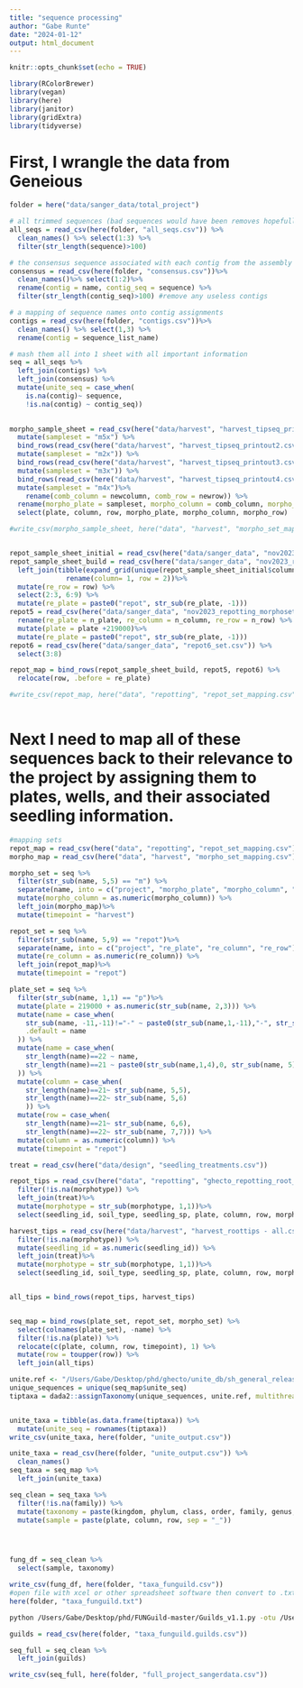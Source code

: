 ```yaml
---
title: "sequence processing"
author: "Gabe Runte"
date: "2024-01-12"
output: html_document
---
```


```r
knitr::opts_chunk$set(echo = TRUE)

library(RColorBrewer)
library(vegan)
library(here)
library(janitor)
library(gridExtra)
library(tidyverse)

```


# First, I wrangle the data from Geneious
```r
folder = here("data/sanger_data/total_project")

# all trimmed sequences (bad sequences would have been removes hopefully)
all_seqs = read_csv(here(folder, "all_seqs.csv")) %>% 
  clean_names() %>% select(1:3) %>% 
  filter(str_length(sequence)>100)

# the consensus sequence associated with each contig from the assembly
consensus = read_csv(here(folder, "consensus.csv"))%>% 
  clean_names()%>% select(1:2)%>% 
  rename(contig = name, contig_seq = sequence) %>% 
  filter(str_length(contig_seq)>100) #remove any useless contigs

# a mapping of sequence names onto contig assignments
contigs = read_csv(here(folder, "contigs.csv"))%>% 
  clean_names() %>% select(1,3) %>% 
  rename(contig = sequence_list_name)

# mash them all into 1 sheet with all important information
seq = all_seqs %>% 
  left_join(contigs) %>% 
  left_join(consensus) %>% 
  mutate(unite_seq = case_when(
    is.na(contig)~ sequence, 
    !is.na(contig) ~ contig_seq))
  
```

```r
morpho_sample_sheet = read_csv(here("data/harvest", "harvest_tipseq_printout.csv")) %>% 
  mutate(sampleset = "m5x") %>% 
  bind_rows(read_csv(here("data/harvest", "harvest_tipseq_printout2.csv")) %>% 
  mutate(sampleset = "m2x")) %>% 
  bind_rows(read_csv(here("data/harvest", "harvest_tipseq_printout3.csv")) %>% 
  mutate(sampleset = "m3x")) %>%  
  bind_rows(read_csv(here("data/harvest", "harvest_tipseq_printout4.csv")) %>% 
  mutate(sampleset = "m4x")%>% 
    rename(comb_column = newcolumn, comb_row = newrow)) %>% 
  rename(morpho_plate = sampleset, morpho_column = comb_column, morpho_row = comb_row) %>% 
  select(plate, column, row, morpho_plate, morpho_column, morpho_row)

#write_csv(morpho_sample_sheet, here("data", "harvest", "morpho_set_mapping.csv"))


repot_sample_sheet_initial = read_csv(here("data/sanger_data", "nov2023_repotting_seqset.csv")) 
repot_sample_sheet_build = read_csv(here("data/sanger_data", "nov2023_repotting_seqset.csv")) %>% 
  left_join(tibble(expand_grid(unique(repot_sample_sheet_initial$column), c("A", "B", "C", "D", "E", "F", "G", "H"))) %>% 
              rename(column= 1, row = 2))%>% 
  mutate(re_row = row) %>% 
  select(2:3, 6:9) %>% 
  mutate(re_plate = paste0("repot", str_sub(re_plate, -1)))
repot5 = read_csv(here("data/sanger_data", "nov2023_repotting_morphoset.csv")) %>% 
  rename(re_plate = n_plate, re_column = n_column, re_row = n_row) %>% 
  mutate(plate = plate +219000)%>% 
  mutate(re_plate = paste0("repot", str_sub(re_plate, -1)))
repot6 = read_csv(here("data/sanger_data", "repot6_set.csv")) %>% 
  select(3:8)

repot_map = bind_rows(repot_sample_sheet_build, repot5, repot6) %>% 
  relocate(row, .before = re_plate)

#write_csv(repot_map, here("data", "repotting", "repot_set_mapping.csv"))
  
```

# Next I need to map all of these sequences back to their relevance to the project by assigning them to plates, wells, and their associated seedling information. 
```r
#mapping sets 
repot_map = read_csv(here("data", "repotting", "repot_set_mapping.csv"))
morpho_map = read_csv(here("data", "harvest", "morpho_set_mapping.csv"))

morpho_set = seq %>% 
  filter(str_sub(name, 5,5) == "m") %>% 
  separate(name, into = c("project", "morpho_plate", "morpho_column", "morpho_row")) %>% 
  mutate(morpho_column = as.numeric(morpho_column)) %>% 
  left_join(morpho_map)%>% 
  mutate(timepoint = "harvest")

repot_set = seq %>% 
  filter(str_sub(name, 5,9) == "repot")%>% 
  separate(name, into = c("project", "re_plate", "re_column", "re_row")) %>% 
  mutate(re_column = as.numeric(re_column)) %>% 
  left_join(repot_map)%>% 
  mutate(timepoint = "repot")

plate_set = seq %>% 
  filter(str_sub(name, 1,1) == "p")%>% 
  mutate(plate = 219000 + as.numeric(str_sub(name, 2,3))) %>% 
  mutate(name = case_when(
    str_sub(name, -11,-11)!="-" ~ paste0(str_sub(name,1,-11),"-", str_sub(name,-10)),
    .default = name
  )) %>% 
  mutate(name = case_when(
    str_length(name)==22 ~ name,
    str_length(name)==21 ~ paste0(str_sub(name,1,4),0, str_sub(name, 5))
  )) %>% 
  mutate(column = case_when(
    str_length(name)==21~ str_sub(name, 5,5),
    str_length(name)==22~ str_sub(name, 5,6)
    )) %>% 
  mutate(row = case_when(
    str_length(name)==21~ str_sub(name, 6,6),
    str_length(name)==22~ str_sub(name, 7,7))) %>% 
  mutate(column = as.numeric(column)) %>% 
  mutate(timepoint = "repot")
```

```r
treat = read_csv(here("data/design", "seedling_treatments.csv"))

repot_tips = read_csv(here("data", "repotting", "ghecto_repotting_root_pulling_data.csv"))%>%   pivot_longer(A:H, names_to = "row", values_to = "morphotype" )  %>% 
  filter(!is.na(morphotype)) %>% 
  left_join(treat)%>% 
  mutate(morphotype = str_sub(morphotype, 1,1))%>% 
  select(seedling_id, soil_type, seedling_sp, plate, column, row, morphotype)

harvest_tips = read_csv(here("data/harvest", "harvest_roottips - all.csv"))%>%   pivot_longer(A:H, names_to = "row", values_to = "morphotype" )  %>% 
  filter(!is.na(morphotype)) %>% 
  mutate(seedling_id = as.numeric(seedling_id)) %>% 
  left_join(treat)%>% 
  mutate(morphotype = str_sub(morphotype, 1,1))%>% 
  select(seedling_id, soil_type, seedling_sp, plate, column, row, morphotype)


all_tips = bind_rows(repot_tips, harvest_tips)


seq_map = bind_rows(plate_set, repot_set, morpho_set) %>% 
  select(colnames(plate_set), -name) %>% 
  filter(!is.na(plate)) %>% 
  relocate(c(plate, column, row, timepoint), 1) %>% 
  mutate(row = toupper(row)) %>% 
  left_join(all_tips)
```

```r
unite.ref <- "/Users/Gabe/Desktop/phd/ghecto/unite_db/sh_general_release_s_10.05.2021/sh_general_release_dynamic_s_10.05.2021.fasta"
unique_sequences = unique(seq_map$unite_seq)
tiptaxa = dada2::assignTaxonomy(unique_sequences, unite.ref, multithread = TRUE, tryRC = TRUE)


unite_taxa = tibble(as.data.frame(tiptaxa)) %>% 
  mutate(unite_seq = rownames(tiptaxa))
write_csv(unite_taxa, here(folder, "unite_output.csv"))
```

```r
unite_taxa = read_csv(here(folder, "unite_output.csv")) %>% 
  clean_names()
seq_taxa = seq_map %>% 
  left_join(unite_taxa)

seq_clean = seq_taxa %>% 
  filter(!is.na(family)) %>% 
  mutate(taxonomy = paste(kingdom, phylum, class, order, family, genus, species, sep = ";")) %>% 
  mutate(sample = paste(plate, column, row, sep = "_"))




fung_df = seq_clean %>% 
  select(sample, taxonomy)

write_csv(fung_df, here(folder, "taxa_funguild.csv"))
#open file with xcel or other spreadsheet software then convert to .txt file at same file path (see below)
here(folder, "taxa_funguild.txt")
```
 

```bash

python /Users/Gabe/Desktop/phd/FUNGuild-master/Guilds_v1.1.py -otu /Users/Gabe/Desktop/phd/ghecto/data/sanger_data/total_project/taxa_funguild.txt

```
 
 
```r
guilds = read_csv(here(folder, "taxa_funguild.guilds.csv"))

seq_full = seq_clean %>% 
  left_join(guilds)

write_csv(seq_full, here(folder, "full_project_sangerdata.csv"))
```
 
